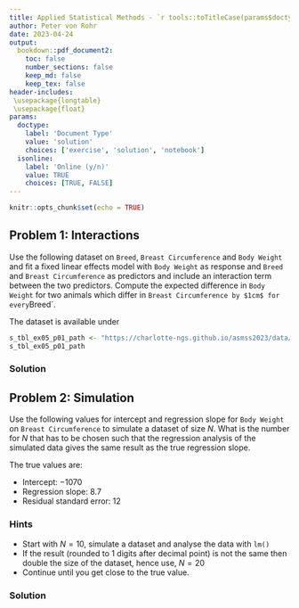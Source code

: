 ```yaml
---
title: Applied Statistical Methods - `r tools::toTitleCase(params$doctype)` 5
author: Peter von Rohr
date: 2023-04-24
output:
  bookdown::pdf_document2:
    toc: false
    number_sections: false
    keep_md: false
    keep_tex: false
header-includes:
 \usepackage{longtable}
 \usepackage{float}
params:
  doctype:
    label: 'Document Type'
    value: 'solution'
    choices: ['exercise', 'solution', 'notebook']
  isonline:
    label: 'Online (y/n)'
    value: TRUE
    choices: [TRUE, FALSE]
---
```



```r
knitr::opts_chunk$set(echo = TRUE)
```


## Problem 1: Interactions
Use the following dataset on `Breed`, `Breast Circumference` and `Body Weight` and fit a fixed linear effects model with `Body Weight` as response and `Breed` and `Breast Circumference` as predictors and include an interaction term between the two predictors. Compute the expected difference in `Body Weight` for two animals which differ in `Breast Circumference by $1cm$ for every `Breed`. 

The dataset is available under

```r
s_tbl_ex05_p01_path <- "https://charlotte-ngs.github.io/asmss2023/data/asm_bw_flem.csv"
s_tbl_ex05_p01_path
```


<!-- your-solution-start
### Your Solution

* Read the data
* Fit fixed linear effects model for Body Weight using `Breed` and `Breast Circumference` and the interaction with function `lm()`
* From the solution of the `summary()` of the `lm()` result get the regression coefficient and the interaction effects and compute the expected difference in `Body Weight` for all three breeds. 

---  your-solution-end -->


<!-- master-solution-start -->

### Solution

<!-- master-solution-end -->


## Problem 2: Simulation
Use the following values for intercept and regression slope for `Body Weight` on `Breast Circumference` to simulate a dataset of size $N$. What is the number for $N$ that has to be chosen such that the regression analysis of the simulated data gives the same result as the true regression slope. 

The true values are: 

* Intercept: $-1070$
* Regression slope: $8.7$
* Residual standard error: $12$

### Hints

* Start with $N=10$, simulate a dataset and analyse the data with `lm()`
* If the result (rounded to 1 digits after decimal point) is not the same then double the size of the dataset, hence use, $N=20$
* Continue until you get close to the true value.

<!-- your-solution-start
### Your Solution

* Start with $N=10$, simulate a dataset and analyse the data with `lm()`
* If the result (rounded to 1 digits after decimal point) is not the same then double the size of the dataset, hence use, $N=20$
* Continue until you get close to the true value.


---  your-solution-end -->


<!-- master-solution-start -->

### Solution

<!-- master-solution-end -->


